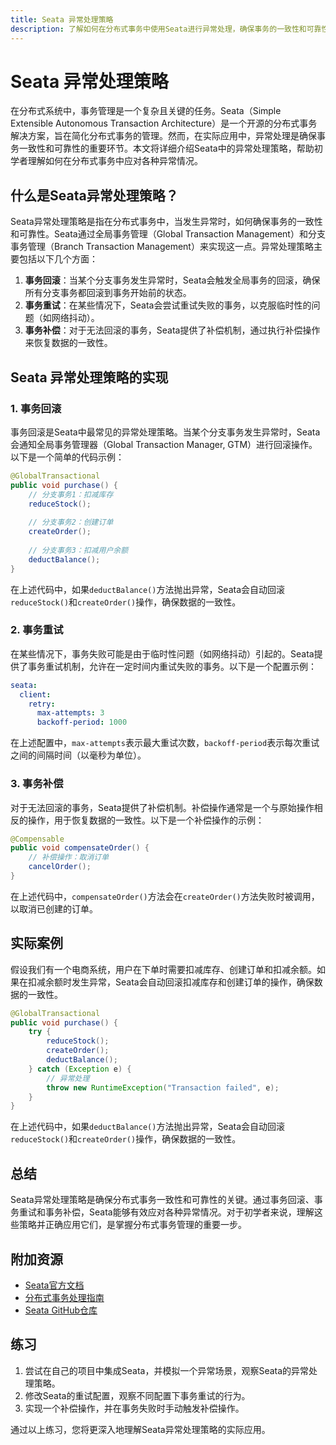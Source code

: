 ```yaml
---
title: Seata 异常处理策略
description: 了解如何在分布式事务中使用Seata进行异常处理，确保事务的一致性和可靠性。
---
```


# Seata 异常处理策略

在分布式系统中，事务管理是一个复杂且关键的任务。Seata（Simple Extensible Autonomous Transaction Architecture）是一个开源的分布式事务解决方案，旨在简化分布式事务的管理。然而，在实际应用中，异常处理是确保事务一致性和可靠性的重要环节。本文将详细介绍Seata中的异常处理策略，帮助初学者理解如何在分布式事务中应对各种异常情况。

## 什么是Seata异常处理策略？

Seata异常处理策略是指在分布式事务中，当发生异常时，如何确保事务的一致性和可靠性。Seata通过全局事务管理（Global Transaction Management）和分支事务管理（Branch Transaction Management）来实现这一点。异常处理策略主要包括以下几个方面：

1. **事务回滚**：当某个分支事务发生异常时，Seata会触发全局事务的回滚，确保所有分支事务都回滚到事务开始前的状态。
2. **事务重试**：在某些情况下，Seata会尝试重试失败的事务，以克服临时性的问题（如网络抖动）。
3. **事务补偿**：对于无法回滚的事务，Seata提供了补偿机制，通过执行补偿操作来恢复数据的一致性。

## Seata 异常处理策略的实现

### 1. 事务回滚

事务回滚是Seata中最常见的异常处理策略。当某个分支事务发生异常时，Seata会通知全局事务管理器（Global Transaction Manager, GTM）进行回滚操作。以下是一个简单的代码示例：

```java
@GlobalTransactional
public void purchase() {
    // 分支事务1：扣减库存
    reduceStock();
    
    // 分支事务2：创建订单
    createOrder();
    
    // 分支事务3：扣减用户余额
    deductBalance();
}
```

在上述代码中，如果`deductBalance()`方法抛出异常，Seata会自动回滚`reduceStock()`和`createOrder()`操作，确保数据的一致性。

### 2. 事务重试

在某些情况下，事务失败可能是由于临时性问题（如网络抖动）引起的。Seata提供了事务重试机制，允许在一定时间内重试失败的事务。以下是一个配置示例：

```yaml
seata:
  client:
    retry:
      max-attempts: 3
      backoff-period: 1000
```

在上述配置中，`max-attempts`表示最大重试次数，`backoff-period`表示每次重试之间的间隔时间（以毫秒为单位）。

### 3. 事务补偿

对于无法回滚的事务，Seata提供了补偿机制。补偿操作通常是一个与原始操作相反的操作，用于恢复数据的一致性。以下是一个补偿操作的示例：

```java
@Compensable
public void compensateOrder() {
    // 补偿操作：取消订单
    cancelOrder();
}
```

在上述代码中，`compensateOrder()`方法会在`createOrder()`方法失败时被调用，以取消已创建的订单。

## 实际案例

假设我们有一个电商系统，用户在下单时需要扣减库存、创建订单和扣减余额。如果在扣减余额时发生异常，Seata会自动回滚扣减库存和创建订单的操作，确保数据的一致性。

```java
@GlobalTransactional
public void purchase() {
    try {
        reduceStock();
        createOrder();
        deductBalance();
    } catch (Exception e) {
        // 异常处理
        throw new RuntimeException("Transaction failed", e);
    }
}
```

在上述代码中，如果`deductBalance()`方法抛出异常，Seata会自动回滚`reduceStock()`和`createOrder()`操作，确保数据的一致性。

## 总结

Seata异常处理策略是确保分布式事务一致性和可靠性的关键。通过事务回滚、事务重试和事务补偿，Seata能够有效应对各种异常情况。对于初学者来说，理解这些策略并正确应用它们，是掌握分布式事务管理的重要一步。

## 附加资源

- [Seata官方文档](https://seata.io/zh-cn/docs/overview/what-is-seata.html)
- [分布式事务处理指南](https://dzone.com/articles/distributed-transactions-in-microservices)
- [Seata GitHub仓库](https://github.com/seata/seata)

## 练习

1. 尝试在自己的项目中集成Seata，并模拟一个异常场景，观察Seata的异常处理策略。
2. 修改Seata的重试配置，观察不同配置下事务重试的行为。
3. 实现一个补偿操作，并在事务失败时手动触发补偿操作。

通过以上练习，您将更深入地理解Seata异常处理策略的实际应用。
